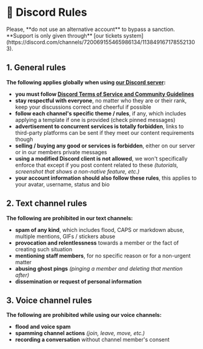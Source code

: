 
# 🔨 Discord Rules

<Callout type="warning" emoji="⚠️">
  Please, **do not use an alternative account** to bypass a sanction.  
  **Support is only given through** [our tickets system](https://discord.com/channels/720069155465986134/1138491671785521303).
</Callout>

## 1. General rules
**The following applies globally when using [our Discord server](https://discord.com/holtyx):**
- **you must follow [Discord Terms of Service and Community Guidelines](https://discord.com/guidelines)**
- **stay respectful with everyone**, no matter who they are or their rank, keep your discussions correct and cheerful if possible
- **follow each channel's specific theme / rules**, if any, which includes applying a template if one is provided (check pinned messages)
- **advertisement to concurrent services is totally forbidden**, links to third-party platforms can be sent if they meet our content requirements though
- **selling / buying any good or services is forbidden**, either on our server or in our members private messages
- **using a modified Discord client is not allowed**, we won't specifically enforce that except if you post content related to these *(tutorials, screenshot that shows a non-native feature, etc.)*
- **your account information should also follow these rules**, this applies to your avatar, username, status and bio

## 2. Text channel rules
**The following are prohibited in our text channels:**
- **spam of any kind**, which includes flood, CAPS or markdown abuse, multiple mentions, GIFs / stickers abuse
- **provocation and relentlessness** towards a member or the fact of creating such situation
- **mentioning staff members**, for no specific reason or for a non-urgent matter
- **abusing ghost pings** *(pinging a member and deleting that mention after)*
- **dissemination or request of personal information**

## 3. Voice channel rules
**The following are prohibited while using our voice channels:**
- **flood and voice spam**
- **spamming channel actions** *(join, leave, move, etc.)*
- **recording a conversation** without channel member's consent
